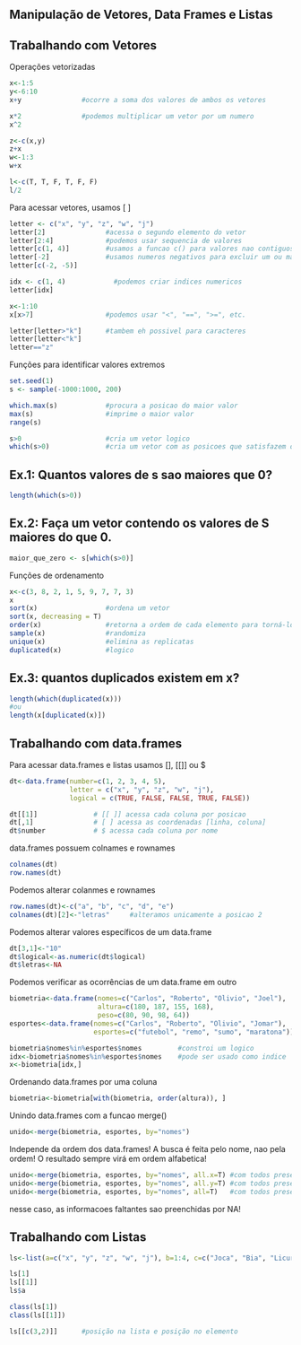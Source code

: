 ## Manipulação de Vetores, Data Frames e Listas

## Trabalhando com Vetores

Operações vetorizadas

```r
x<-1:5
y<-6:10
x+y               #ocorre a soma dos valores de ambos os vetores

x*2               #podemos multiplicar um vetor por um numero
x^2

z<-c(x,y)
z+x
w<-1:3
w+x

l<-c(T, T, F, T, F, F)
l/2
```

Para acessar vetores, usamos \[ \]

```r
letter <- c("x", "y", "z", "w", "j")
letter[2]               #acessa o segundo elemento do vetor
letter[2:4]             #podemos usar sequencia de valores
letter[c(1, 4)]         #usamos a funcao c() para valores nao contiguos
letter[-2]              #usamos numeros negativos para excluir um ou mais valores
letter[c(-2, -5)]

idx <- c(1, 4)            #podemos criar indices numericos
letter[idx]

x<-1:10                 
x[x>7]                  #podemos usar "<", "==", ">=", etc.

letter[letter>"k"]      #tambem eh possivel para caracteres
letter[letter<"k"]
letter=="z"
```

Funções para identificar valores extremos

```r
set.seed(1)
s <- sample(-1000:1000, 200)

which.max(s)            #procura a posicao do maior valor
max(s)                  #imprime o maior valor 
range(s)

s>0                     #cria um vetor logico
which(s>0)              #cria um vetor com as posicoes que satisfazem o comando
```

::: {.callout-tip collapse="true"}
## Ex.1: Quantos valores de s sao maiores que 0?

```r
length(which(s>0))
```
:::

::: {.callout-tip collapse="true"}
## Ex.2: Faça um vetor contendo os valores de S maiores do que 0.

```r
maior_que_zero <- s[which(s>0)]
```
:::

Funções de ordenamento

```r
x<-c(3, 8, 2, 1, 5, 9, 7, 7, 3)
x      
sort(x)                 #ordena um vetor
sort(x, decreasing = T)
order(x)                #retorna a ordem de cada elemento para torná-lo crescente
sample(x)               #randomiza
unique(x)               #elimina as replicatas
duplicated(x)           #logico
```

::: {.callout-tip collapse="true"}
## Ex.3: quantos duplicados existem em x?

```r
length(which(duplicated(x)))
#ou
length(x[duplicated(x)])
```
:::

## Trabalhando com data.frames

Para acessar data.frames e listas usamos [], [[]] ou $
```r
dt<-data.frame(number=c(1, 2, 3, 4, 5), 
               letter = c("x", "y", "z", "w", "j"),
               logical = c(TRUE, FALSE, FALSE, TRUE, FALSE))

dt[[1]]              # [[ ]] acessa cada coluna por posicao
dt[,1]               # [ ] acessa as coordenadas [linha, coluna]
dt$number            # $ acessa cada coluna por nome
```

data.frames possuem colnames e rownames
```r
colnames(dt)
row.names(dt)
```

Podemos alterar colanmes e rownames
```r
row.names(dt)<-c("a", "b", "c", "d", "e")
colnames(dt)[2]<-"letras"     #alteramos unicamente a posicao 2
```

Podemos alterar valores específicos de um data.frame
```r
dt[3,1]<-"10"
dt$logical<-as.numeric(dt$logical)
dt$letras<-NA
```

Podemos verificar as ocorrências de um data.frame em outro
```r
biometria<-data.frame(nomes=c("Carlos", "Roberto", "Olivio", "Joel"),
                      altura=c(180, 187, 155, 168),
                      peso=c(80, 90, 98, 64))
esportes<-data.frame(nomes=c("Carlos", "Roberto", "Olivio", "Jomar"),
                     esportes=c("futebol", "remo", "sumo", "maratona"))

biometria$nomes%in%esportes$nomes         #constroi um logico 
idx<-biometria$nomes%in%esportes$nomes    #pode ser usado como indice
x<-biometria[idx,]   
```

Ordenando data.frames por uma coluna
```r
biometria<-biometria[with(biometria, order(altura)), ]
```

Unindo data.frames com a funcao merge()
```r
unido<-merge(biometria, esportes, by="nomes")   
```

:::{.callout-warning}
Independe da ordem dos data.frames! A busca é feita pelo nome, nao pela ordem! O resultado sempre virá em ordem alfabetica!
:::

```r
unido<-merge(biometria, esportes, by="nomes", all.x=T) #com todos presentos no primeiro
unido<-merge(biometria, esportes, by="nomes", all.y=T) #com todos presentos no segundo
unido<-merge(biometria, esportes, by="nomes", all=T)   #com todos presentos
```

:::{.callout-warning}
nesse caso, as informacoes faltantes sao preenchidas por NA!
:::

## Trabalhando com Listas

```r
ls<-list(a=c("x", "y", "z", "w", "j"), b=1:4, c=c("Joca", "Bia", "Licurgo"), d=dt)

ls[1]
ls[[1]]
ls$a

class(ls[1])
class(ls[[1]])

ls[[c(3,2)]]      #posição na lista e posição no elemento
```

